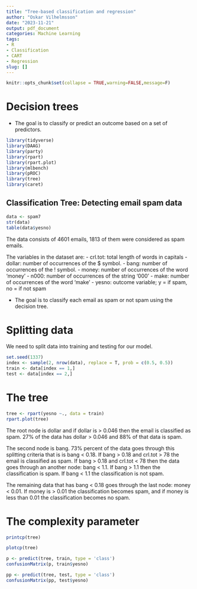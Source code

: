 ```yaml
---
title: "Tree-based classification and regression"
author: "Oskar Vilhelmsson"
date: "2023-11-21"
output: pdf_document
categories: Machine Learning
tags:
- R
- Classification
- CART
- Regression
slug: []
---
```


```r
knitr::opts_chunk$set(collapse = TRUE,warning=FALSE,message=F)
```

# Decision trees

- The goal is to classify or predict an outcome based on a set of predictors.

```r
library(tidyverse)
library(DAAG)
library(party)
library(rpart)
library(rpart.plot)
library(mlbench)
library(pROC)
library(tree)
library(caret)
```

## Classification Tree: Detecting email spam data


```r
data <- spam7
str(data)  
table(data$yesno)
```

The data consists of 4601 emails, 1813 of them were considered as spam emails.

The variables in the dataset are:
 - crl.tot: total length of words in capitals
 - dollar: number of occurrences of the $ symbol.
 - bang: number of occurrences of the ! symbol.
 - money: number of occurrences of the word 'money'
 - n000: number of occurrences of the string '000'
 - make: number of occurrences of the word 'make'
 - yesno: outcome variable; y = if spam, no = if not spam

- The goal is to classify each email as spam or not spam using the decision tree.

# Splitting data

We need to split data into training and testing for our model. 

```r
set.seed(1337)
index <- sample(2, nrow(data), replace = T, prob = c(0.5, 0.5))
train <- data[index == 1,]
test <- data[index == 2,]
``` 

# The tree  
```r
tree <- rpart(yesno ~., data = train)
rpart.plot(tree)
```


The root node is dollar and if dollar is > 0.046 then the email is classified as spam. 27% of the data has dollar > 0.046 and 88% of that data is spam.

The second node is bang. 73% percent of the data goes through this splitting criteria that is is bang < 0.18. If bang > 0.18 and crl.tot > 78 the email is classified as spam. If bang > 0.18 and crl.tot < 78 then the data goes through an another node: bang < 1.1. If bang > 1.1 then the classification is spam. If bang < 1.1 the classification is not spam.

The remaining data that has bang < 0.18 goes through the last node: money < 0.01. If money is > 0.01 the classification becomes spam, and if money is less than 0.01 the classification becomes no spam.


# The complexity parameter

```r
printcp(tree)
```





```r
plotcp(tree)
```


```r
p <- predict(tree, train, type = 'class')
confusionMatrix(p, train$yesno)

pp <- predict(tree, test, type = 'class')
confusionMatrix(pp, test$yesno)
```

